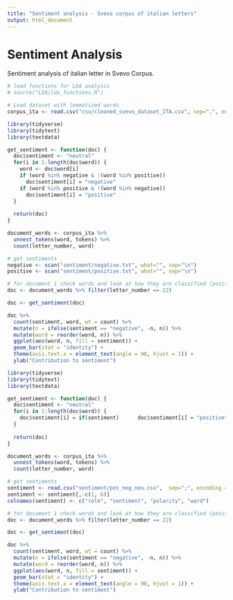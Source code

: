 ```yaml
---
title: "Sentiment analysis - Svevo corpus of italian letters"
output: html_document
---
```


# Sentiment Analysis
Sentiment analysis of italian letter in Svevo Corpus.

```r
# load functions for LDA analysis
# source("LDA/lda_functions.R")

# Load dataset with lemmatized words
corpus_ita <- read.csv("csv/cleaned_svevo_dataset_ITA.csv", sep=",", encoding = "UTF-8")

```


```r
library(tidyverse)
library(tidytext)
library(textdata)

get_sentiment <- function(doc) {
  doc$sentiment <- "neutral"
  for(i in 1:length(doc$word)) {
    word <- doc$word[i]
    if (word %in% negative & !(word %in% positive)) 
      doc$sentiment[i] = "negative"
    if (word %in% positive & !(word %in% negative))
      doc$sentiment[i] = "positive"
  }
  
  return(doc)
}

document_words <- corpus_ita %>%
  unnest_tokens(word, tokens) %>%
  count(letter_number, word)

# get sentiments
negative <- scan("sentiment/negative.txt", what="", sep="\n")
positive <- scan("sentiment/positive.txt", what="", sep="\n")

# for document 1 check words and look at how they are classified (positive or negative)
doc <- document_words %>% filter(letter_number == 22) 

doc <- get_sentiment(doc)

doc %>%
  count(sentiment, word, wt = count) %>%
  mutate(n = ifelse(sentiment == "negative", -n, n)) %>%
  mutate(word = reorder(word, n)) %>%
  ggplot(aes(word, n, fill = sentiment)) +
  geom_bar(stat = "identity") +
  theme(axis.text.x = element_text(angle = 90, hjust = 1)) +
  ylab("Contribution to sentiment")

```


```r
library(tidyverse)
library(tidytext)
library(textdata)

get_sentiment <- function(doc) {
  doc$sentiment <- "neutral"
  for(i in 1:length(doc$word)) {
    doc$sentiment[i] = if(sentiment)      doc$sentiment[i] = "positive"
  }
  
  return(doc)
}

document_words <- corpus_ita %>%
  unnest_tokens(word, tokens) %>%
  count(letter_number, word)

# get sentiments
sentiment <- read.csv("sentiment/pos_neg_neu.csv",  sep=";", encoding = "UTF-8")
sentiment <- sentiment[,-c(1, 6)]
colnames(sentiment) <- c("role", "sentiment", "polarity", "word")

# for document 1 check words and look at how they are classified (positive or negative)
doc <- document_words %>% filter(letter_number == 22) 

doc <- get_sentiment(doc)

doc %>%
  count(sentiment, word, wt = count) %>%
  mutate(n = ifelse(sentiment == "negative", -n, n)) %>%
  mutate(word = reorder(word, n)) %>%
  ggplot(aes(word, n, fill = sentiment)) +
  geom_bar(stat = "identity") +
  theme(axis.text.x = element_text(angle = 90, hjust = 1)) +
  ylab("Contribution to sentiment")

```